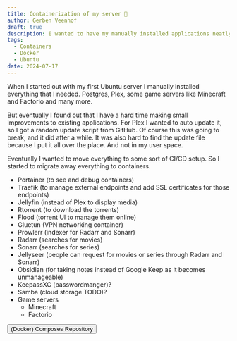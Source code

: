 ```yaml
---
title: Containerization of my server 🫙
author: Gerben Veenhof
draft: true
description: I wanted to have my manually installed applications neatly organized so I can use CI/CD.
tags:
  - Containers
  - Docker
  - Ubuntu
date: 2024-07-17
---
```



When I started out with my first Ubuntu server I manually installed everything that I needed.
Postgres, Plex, some game servers like Minecraft and Factorio and many more.

But eventually I found out that I have a hard time making small improvements to existing applications.
For Plex I wanted to auto update it, so I got a random update script from GitHub. Of course this was going to break, and it did after a while.
It was also hard to find the update file because I put it all over the place. And not in my user space.

Eventually I wanted to move everything to some sort of CI/CD setup. So I started to migrate away everything to containers.

- Portainer (to see and debug containers)
- Traefik (to manage external endpoints and add SSL certificates for those endpoints)
- Jellyfin (instead of Plex to display media)
- Rtorrent (to download the torrents)
- Flood (torrent UI to manage them online)
- Gluetun (VPN networking container)
- Prowlerr (indexer for Radarr and Sonarr)
- Radarr (searches for movies)
- Sonarr (searches for series)
- Jellyseer (people can request for movies or series through Radarr and Sonarr)
- Obsidian (for taking notes instead of Google Keep as it becomes unmanageable)
- KeepassXC (passwordmanger)?
- Samba (cloud storage TODO)?
- Game servers
  - Minecraft
  - Factorio

<FlexCenter>
  <Button href="https://github.com/nlxdodge/composes" icon="mdi:github">
    (Docker) Composes Repository
  </Button>
</FlexCenter>
